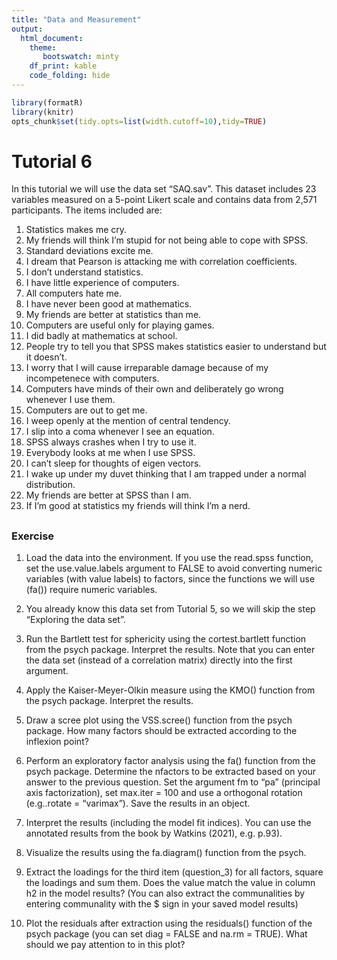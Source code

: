 ```yaml
---
title: "Data and Measurement"
output:
  html_document:
    theme: 
       bootswatch: minty
    df_print: kable
    code_folding: hide 
---
```


```r
library(formatR)
library(knitr)
opts_chunk$set(tidy.opts=list(width.cutoff=10),tidy=TRUE)

```


# Tutorial 6

In this tutorial we will use the data set "SAQ.sav". This dataset includes 23 variables measured on a 5-point Likert scale and contains data from 2,571 participants. The items included are:

1. Statistics makes me cry.
2. My friends will think I’m stupid for not being able to cope with SPSS.
3. Standard deviations excite me.
4. I dream that Pearson is attacking me with correlation coefficients.
5. I don’t understand statistics.
6. I have little experience of computers.
7. All computers hate me.
8. I have never been good at mathematics.
9. My friends are better at statistics than me.
10. Computers are useful only for playing games.
11. I did badly at mathematics at school.
12. People try to tell you that SPSS makes statistics easier to understand but it doesn’t.
13. I worry that I will cause irreparable damage because of my incompetenece with computers.
14. Computers have minds of their own and deliberately go wrong whenever I use them.
15. Computers are out to get me.
16. I weep openly at the mention of central tendency.
17. I slip into a coma whenever I see an equation.
18. SPSS always crashes when I try to use it.
19. Everybody looks at me when I use SPSS.
20. I can’t sleep for thoughts of eigen vectors.
21. I wake up under my duvet thinking that I am trapped under a normal distribution.
22. My friends are better at SPSS than I am.
23. If I’m good at statistics my friends will think I’m a nerd.


##  {.tabset .tabset-fade .tabset-pills}
### Exercise  

1. Load the data into the environment. If you use the read.spss function, set the use.value.labels argument to FALSE to avoid converting numeric variables (with value labels) to factors, since the functions we will use (fa()) require numeric variables.

2. You already know this data set from Tutorial 5, so we will skip the step "Exploring the data set".

3. Run the Bartlett test for sphericity using the cortest.bartlett function from the psych package. Interpret the results. Note that you can enter the data set (instead of a correlation matrix) directly into the first argument.

4. Apply the Kaiser-Meyer-Olkin measure using the KMO() function from the psych package. Interpret the results.

5. Draw a scree plot using the VSS.scree() function from the psych package. How many factors should be extracted according to the inflexion point?

6. Perform an exploratory factor analysis using the fa() function from the psych package. Determine the nfactors to be extracted based on your answer to the previous question. Set the argument fm to "pa" (principal axis factorization), set max.iter = 100 and use a orthogonal rotation (e.g..rotate = "varimax"). Save the results in an object.

7. Interpret the results (including the model fit indices). You can use the annotated results from the book by Watkins (2021), e.g. p.93).

8. Visualize the results using the fa.diagram() function from the psych.

9. Extract the loadings for the third item (question_3) for all factors, square the loadings and sum them. Does the value match the value in column h2 in the model results? (You can also extract the communalities by entering communality with the $ sign in your saved model results)

10. Plot the residuals after extraction using the residuals() function of the psych package (you can set diag = FALSE and na.rm = TRUE). What should we pay attention to in this plot?

